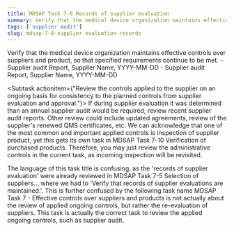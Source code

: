 ```yaml
---
title: MDSAP Task 7-6 Records of supplier evaluation
summary: Verify that the medical device organization maintains effective controls over suppliers and product, so that specified requirements continue to be met.
tags: ['supplier audit']
slug: mdsap-7-6-supplier-evaluation-records
---
```


<RegLang>
Verify that the medical device organization maintains effective controls over suppliers and product, so that specified requirements continue to be met.
</RegLang>
<QdocList docs={['supplier files']}/>

<ReportLang>
- Supplier audit Report, Supplier Name, YYYY-MM-DD
- Supplier audit Report, Supplier Name, YYYY-MM-DD
</ReportLang>

<Subtask actionitem={"Review the controls applied to the supplier on an ongoing basis for consistency to the planned controls from supplier evaluation and approval."}>
If during supplier evaluation it was determined than an annual supplier audit would be required, review recent supplier audit reports. 
Other review could include updated agreements, review of the supplier's renewed QMS certificates, etc.
We can acknowledge that one of the most common and important applied controls is inspection of supplier product, yet this gets its own task in <QLink>MDSAP Task 7-10 Verification of purchased products</QLink>.  Therefore, you may just review the administrative controls in the current task, as incoming inspection will be revisited. 
</Subtask>

The language of this task title is confusing, as the 'records of supplier evaluation' were already reviewed in <QLink>MDSAP Task 7-5 Selection of suppliers...</QLink> where we had to 'Verify that records of supplier evaluations are maintained.'.
This is further confused by the following task name <QLink>MDSAP Task 7 - Effective controls over suppliers and products</QLink> is not actually about the review of applied ongoing controls, but rather the re-evaluation of suppliers. 
This task is actually the correct task to review the applied ongoing controls, such as supplier audit.



